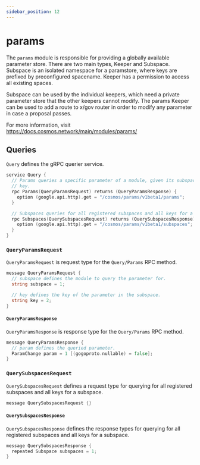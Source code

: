 ```yaml
---
sidebar_position: 12
---
```


# params

The `params` module is responsible for providing a globally available parameter store. There are two main types, Keeper and Subspace. Subspace is an isolated namespace for a paramstore, where keys are prefixed by preconfigured spacename. Keeper has a permission to access all existing spaces.

Subspace can be used by the individual keepers, which need a private parameter store that the other keepers cannot modify. The params Keeper can be used to add a route to x/gov router in order to modify any parameter in case a proposal passes.

For more information, visit https://docs.cosmos.network/main/modules/params/

## Queries

`Query` defines the gRPC querier service.

```go query.proto
service Query {
  // Params queries a specific parameter of a module, given its subspace and
  // key.
  rpc Params(QueryParamsRequest) returns (QueryParamsResponse) {
    option (google.api.http).get = "/cosmos/params/v1beta1/params";
  }

  // Subspaces queries for all registered subspaces and all keys for a subspace.
  rpc Subspaces(QuerySubspacesRequest) returns (QuerySubspacesResponse) {
    option (google.api.http).get = "/cosmos/params/v1beta1/subspaces";
  }
}
```

### `QueryParamsRequest`

`QueryParamsRequest` is request type for the `Query/Params` RPC method.

```go query.proto
message QueryParamsRequest {
  // subspace defines the module to query the parameter for.
  string subspace = 1;

  // key defines the key of the parameter in the subspace.
  string key = 2;
}
```

#### `QueryParamsResponse`

`QueryParamsResponse` is response type for the `Query/Params` RPC method.

```go query.proto
message QueryParamsResponse {
  // param defines the queried parameter.
  ParamChange param = 1 [(gogoproto.nullable) = false];
}
```

### `QuerySubspacesRequest`

`QuerySubspacesRequest` defines a request type for querying for all registered subspaces and all keys for a subspace.

```go query.proto
message QuerySubspacesRequest {}
```

#### `QuerySubspacesResponse`

`QuerySubspacesResponse` defines the response types for querying for all registered subspaces and all keys for a subspace.

```go query.proto
message QuerySubspacesResponse {
  repeated Subspace subspaces = 1;
}
```
